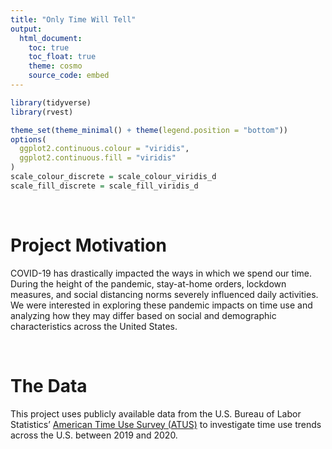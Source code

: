 ```yaml
---
title: "Only Time Will Tell"
output: 
  html_document:
    toc: true
    toc_float: true
    theme: cosmo
    source_code: embed 
---
```

``` r
library(tidyverse)
library(rvest)

theme_set(theme_minimal() + theme(legend.position = "bottom"))
options(
  ggplot2.continuous.colour = "viridis",
  ggplot2.continuous.fill = "viridis"
)
scale_colour_discrete = scale_colour_viridis_d
scale_fill_discrete = scale_fill_viridis_d

```




<p>&nbsp;</p>
<p align="center">

# Project Motivation
COVID-19 has drastically impacted the ways in which we spend our time. During the height of the pandemic, stay-at-home orders, lockdown measures, and social distancing norms severely influenced daily activities. We were interested in exploring these pandemic impacts on time use and analyzing how they may differ based on social and demographic characteristics across the United States.
<p>&nbsp;</p>
# The Data
This project uses publicly available data from the U.S. Bureau of Labor Statistics’ [American Time Use Survey (ATUS)](https://www.bls.gov/tus/datafiles-2020.htm) to investigate time use trends across the U.S. between 2019 and 2020.  
<p>&nbsp;</p>


